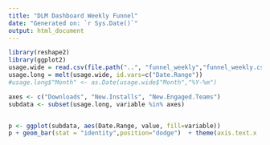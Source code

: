 ```yaml
---
title: "DLM Dashboard Weekly Funnel"
date: "Generated on: `r Sys.Date()`"
output: html_document
---
```


```r
library(reshape2)
library(ggplot2)
usage.wide = read.csv(file.path("..", "funnel_weekly","funnel_weekly.csv"))
usage.long = melt(usage.wide, id.vars=c("Date.Range"))
#usage.long$"Month" <- as.Date(usage.wide$"Month","%Y-%m")
```

```r

axes <- c("Downloads", "New.Installs", "New.Engaged.Teams")
subdata <- subset(usage.long, variable %in% axes)


p <- ggplot(subdata, aes(Date.Range, value, fill=variable))
p + geom_bar(stat = "identity",position="dodge")  + theme(axis.text.x  = element_text(angle=90, vjust=0.5))  + labs(fill = "Funnel Stage")

```
